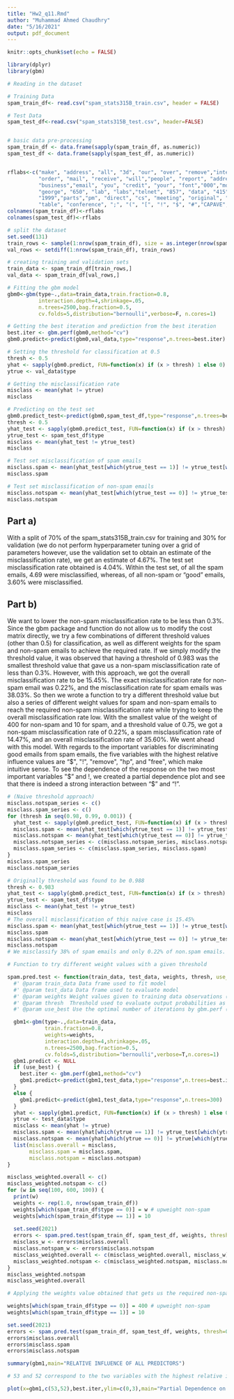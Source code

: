 ```yaml
---
title: "Hw2_q11.Rmd"
author: "Muhammad Ahmed Chaudhry"
date: "5/16/2021"
output: pdf_document
---
```


```r
knitr::opts_chunk$set(echo = FALSE)

library(dplyr)
library(gbm)

```


```r
# Reading in the dataset

# Training Data
spam_train_df<- read.csv("spam_stats315B_train.csv", header = FALSE)

# Test Data
spam_test_df<-read.csv("spam_stats315B_test.csv", header=FALSE)


# basic data pre-processing
spam_train_df <- data.frame(sapply(spam_train_df, as.numeric))
spam_test_df <- data.frame(sapply(spam_test_df, as.numeric))


rflabs<-c("make", "address", "all", "3d", "our", "over", "remove","internet",
          "order", "mail", "receive", "will","people", "report", "addresses","free", 
          "business","email", "you", "credit", "your", "font","000","money","hp", "hpl", 
          "george", "650", "lab", "labs","telnet", "857", "data", "415", "85", "technology", 
          "1999","parts","pm", "direct", "cs", "meeting", "original", "project","re","edu", 
          "table", "conference", ";", "(", "[", "!", "$", "#","CAPAVE", "CAPMAX", "CAPTOT","type")
colnames(spam_train_df)<-rflabs
colnames(spam_test_df)<-rflabs

```


```r
# split the dataset
set.seed(131)
train_rows <- sample(1:nrow(spam_train_df), size = as.integer(nrow(spam_train_df) * 0.7)) # 70% training
val_rows <- setdiff(1:nrow(spam_train_df), train_rows)

# creating training and validation sets
train_data <- spam_train_df[train_rows,]
val_data <- spam_train_df[val_rows,]

# Fitting the gbm model
gbm0<-gbm(type~.,data=train_data,train.fraction=0.8,
          interaction.depth=4,shrinkage=.05,
          n.trees=2500,bag.fraction=0.5,
          cv.folds=5,distribution="bernoulli",verbose=F, n.cores=1)

# Getting the best iteration and prediction from the best iteration
best.iter <- gbm.perf(gbm0,method="cv")
gbm0.predict<-predict(gbm0,val_data,type="response",n.trees=best.iter)

# Setting the threshold for classification at 0.5
thresh <- 0.5
yhat <- sapply(gbm0.predict, FUN=function(x) if (x > thresh) 1 else 0)
ytrue <- val_data$type

# Getting the misclassification rate
misclass <- mean(yhat != ytrue)
misclass

# Predicting on the test set
gbm0.predict_test<-predict(gbm0,spam_test_df,type="response",n.trees=best.iter)
thresh <- 0.5
yhat_test <- sapply(gbm0.predict_test, FUN=function(x) if (x > thresh) 1 else 0)
ytrue_test <- spam_test_df$type
misclass <- mean(yhat_test != ytrue_test)
misclass

# Test set misclassification of spam emails
misclass.spam <- mean(yhat_test[which(ytrue_test == 1)] != ytrue_test[which(ytrue_test == 1)])
misclass.spam

# Test set misclassification of non-spam emails
misclass.notspam <- mean(yhat_test[which(ytrue_test == 0)] != ytrue_test[which(ytrue_test == 0)])
misclass.notspam
```

## Part a)
With a split of 70% of the spam_stats315B_train.csv for training and 30% for validation (we do not perform hyperparameter tuning over a grid of parameters however, use the validation set to obtain an estimate of the misclassification rate), we get an estimate of $4.67 \%$.  The test set misclassification rate obtained is $4.04 \%$. Within the test set, of all the spam emails, $4.69%$ were misclassified, whereas, of all non-spam or "good" emails, $3.60\%$ were misclassified. 


## Part b)
We want to lower the non-spam misclassification rate to be less than $0.3\%$. Since the gbm package and function do not allow us to modify the cost matrix directly, we try a few combinations of different threshold values (other than 0.5) for classification, as well as different weights for the spam and non-spam emails to achieve the required rate. If we simply modify the threshold value, it was observed that having a threshold of $0.983$ was the smallest threshold value that gave us a non-spam misclassification rate of less than $0.3\%$. However, with this approach, we got the overall misclassification rate to be $15.45\%$. The exact misclassification rate for non-spam email was $0.22\%$, and the misclassification rate for spam emails was $38.03\%$. So then we wrote a function to try a different threshold value but also a series of different weight values for spam and non-spam emails to reach the required non-spam misclassification rate while trying to keep the overall misclassification rate low. With the smallest value of the weight of $400$ for non-spam and $10$ for spam, and a threshold value of $0.75$, we got a non-spam misclassification rate of $0.22\%$, a spam misclassification rate of $14.47\%$, and an overall misclassification rate of $35.60 \%$. We went ahead with this model. With regards to the important variables for discriminating good emails from spam emails, the five variables with the highest relative influence values are "$", "!", "remove", "hp", and "free", which make intuitive sense. To see the dependence of the response on the two most important variables "$" and $!$, we created a partial dependence plot and see that there is indeed a strong interaction between "$" and "!". 


```r
# (Naive threshold approach)
misclass.notspam_series <- c()
misclass.spam_series <- c()
for (thresh in seq(0.98, 0.99, 0.001)) {
  yhat_test <- sapply(gbm0.predict_test, FUN=function(x) if (x > thresh) 1 else 0)
  misclass.spam <- mean(yhat_test[which(ytrue_test == 1)] != ytrue_test[which(ytrue_test == 1)])
  misclass.notspam <- mean(yhat_test[which(ytrue_test == 0)] != ytrue_test[which(ytrue_test == 0)])
  misclass.notspam_series <- c(misclass.notspam_series, misclass.notspam)
  misclass.spam_series <- c(misclass.spam_series, misclass.spam)
}
misclass.spam_series
misclass.notspam_series

# Originally threshold was found to be 0.988
thresh <- 0.983
yhat_test <- sapply(gbm0.predict_test, FUN=function(x) if (x > thresh) 1 else 0)
ytrue_test <- spam_test_df$type
misclass <- mean(yhat_test != ytrue_test)
misclass
# The overall misclassification of this naive case is 15.45%
misclass.spam <- mean(yhat_test[which(ytrue_test == 1)] != ytrue_test[which(ytrue_test == 1)])
misclass.spam
misclass.notspam <- mean(yhat_test[which(ytrue_test == 0)] != ytrue_test[which(ytrue_test == 0)])
misclass.notspam
# We misclassify 38% of spam emails and only 0.22% of non.spam emails. 

```

```r

# Function to try different weight values with a given threshold

spam.pred.test <- function(train_data, test_data, weights, thresh, use_best = FALSE) {
  #' @param train_data Data frame used to fit model
  #' @param test_data Data frame used to evaluate model
  #' @param weights Weight values given to training data observations (must have same length)
  #' @param thresh  Threshold used to evaluate output probabilities as spam, not spam
  #' @param use_best Use the optimal number of iterations by gbm.perf (cv)

  gbm1<-gbm(type~.,data=train_data,
            train.fraction=0.8,
            weights=weights,
            interaction.depth=4,shrinkage=.05,
            n.trees=2500,bag.fraction=0.5,
            cv.folds=5,distribution="bernoulli",verbose=T,n.cores=1)
  gbm1.predict <- NULL
  if (use_best) {
    best.iter <- gbm.perf(gbm1,method="cv")
    gbm1.predict<-predict(gbm1,test_data,type="response",n.trees=best.iter)
  }
  else {
    gbm1.predict<-predict(gbm1,test_data,type="response",n.trees=300)
  }
  yhat <- sapply(gbm1.predict, FUN=function(x) if (x > thresh) 1 else 0)
  ytrue <- test_data$type
  misclass <- mean(yhat != ytrue)
  misclass.spam <- mean(yhat[which(ytrue == 1)] != ytrue_test[which(ytrue == 1)])
  misclass.notspam <- mean(yhat[which(ytrue == 0)] != ytrue[which(ytrue == 0)])
  list(misclass.overall = misclass, 
       misclass.spam = misclass.spam, 
       misclass.notspam = misclass.notspam)
}


```


```r

misclass_weighted.overall <- c()
misclass_weighted.notspam <- c()
for (w in seq(100, 600, 100)) {
  print(w)
  weights <- rep(1.0, nrow(spam_train_df))
  weights[which(spam_train_df$type == 0)] = w # upweight non-spam
  weights[which(spam_train_df$type == 1)] = 10
  
  set.seed(2021)
  errors <- spam.pred.test(spam_train_df, spam_test_df, weights, thresh=0.75)
  misclass_w <- errors$misclass.overall
  misclass.notspam_w <- errors$misclass.notspam
  misclass_weighted.overall <- c(misclass_weighted.overall, misclass_w)
  misclass_weighted.notspam <- c(misclass_weighted.notspam, misclass.notspam_w)
}
misclass_weighted.notspam
misclass_weighted.overall 
```

```r

# Applying the weights value obtained that gets us the required non-spam misclassification rate

weights[which(spam_train_df$type == 0)] = 400 # upweight non-spam
weights[which(spam_train_df$type == 1)] = 10

set.seed(2021)
errors <- spam.pred.test(spam_train_df, spam_test_df, weights, thresh=0.75, use_best=FALSE)
errors$misclass.overall
errors$misclass.spam
errors$misclass.notspam
```


```r
summary(gbm1,main="RELATIVE INFLUENCE OF ALL PREDICTORS")
```


```r
# 53 and 52 correspond to the two variables with the highest relative influence values

plot(x=gbm1,c(53,52),best.iter,ylim=c(0,3),main="Partial Dependence on ’$’ and ’!’ ")
```

